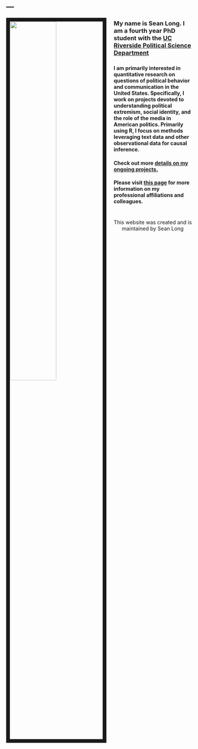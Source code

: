 ---
---

<link rel="stylesheet" href="styles.css" type="text/css">


<img src="images/Hood.jpg" style="width:50%; border:10px solid; margin-right: 20px" align="left">

###

###

###

###

### My name is Sean Long. I am a fourth year PhD student with the [UC Riverside Political Science Department](https://politicalscience.ucr.edu/)

###

###

###


###


###


###


###

###


###


###


###


###


#### I am primarily interested in quantitative research on questions of political behavior and communication in the United States. Specifically, I work on projects devoted to understanding political extremism, social identity, and the role of the media in American politics. Primarily using R, I focus on methods leveraging text data and other observational data for causal inference.
#### Check out more [details on my ongoing projects.](https://seandlong.github.io/research)


####

####

#### Please visit [this page](https://seandlong.github.io/affiliations) for more information on my professional affiliations and colleagues.


#

#

#

#

#

#

#

#

#

#

#


<center>
This website was created and is maintained by Sean Long
</center>